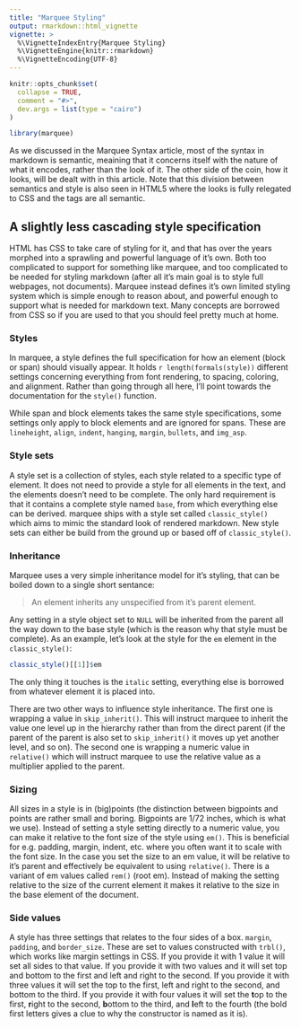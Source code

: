 ```yaml
---
title: "Marquee Styling"
output: rmarkdown::html_vignette
vignette: >
  %\VignetteIndexEntry{Marquee Styling}
  %\VignetteEngine{knitr::rmarkdown}
  %\VignetteEncoding{UTF-8}
---
```


```r
knitr::opts_chunk$set(
  collapse = TRUE,
  comment = "#>",
  dev.args = list(type = "cairo")
)
```

```r
library(marquee)
```

As we discussed in the Marquee Syntax article, most of the syntax in markdown is semantic, meaining that it concerns itself with the nature of what it encodes, rather than the look of it. The other side of the coin, how it looks, will be dealt with in this article. Note that this division between semantics and style is also seen in HTML5 where the looks is fully relegated to CSS and the tags are all semantic.

## A slightly less cascading style specification

HTML has CSS to take care of styling for it, and that has over the years morphed into a sprawling and powerful language of it's own. Both too complicated to support for something like marquee, and too complicated to be needed for styling markdown (after all it's main goal is to style full webpages, not documents). Marquee instead defines it's own limited styling system which is simple enough to reason about, and powerful enough to support what is needed for markdown text. Many concepts are borrowed from CSS so if you are used to that you should feel pretty much at home.

### Styles

In marquee, a style defines the full specification for how an element (block or span) should visually appear. It holds `r length(formals(style))` different settings concerning everything from font rendering, to spacing, coloring, and alignment. Rather than going through all here, I'll point towards the documentation for the `style()` function.

While span and block elements takes the same style specifications, some settings only apply to block elements and are ignored for spans. These are `lineheight`, `align`, `indent`, `hanging`, `margin`, `bullets`, and `img_asp`.

### Style sets

A style set is a collection of styles, each style related to a specific type of element. It does not need to provide a style for all elements in the text, and the elements doesn't need to be complete. The only hard requirement is that it contains a complete style named `base`, from which everything else can be derived. marquee ships with a style set called `classic_style()` which aims to mimic the standard look of rendered markdown. New style sets can either be build from the ground up or based off of `classic_style()`.

### Inheritance

Marquee uses a very simple inheritance model for it's styling, that can be boiled down to a single short sentance:

> An element inherits any unspecified from it's parent element.

Any setting in a style object set to `NULL` will be inherited from the parent all the way down to the base style (which is the reason why that style must be complete). As an example, let's look at the style for the `em` element in the `classic_style()`:

```r
classic_style()[[1]]$em
```

The only thing it touches is the `italic` setting, everything else is borrowed from whatever element it is placed into.

There are two other ways to influence style inheritance. The first one is wrapping a value in `skip_inherit()`. This will instruct marquee to inherit the value one level up in the hierarchy rather than from the direct parent (if the parent of the parent is also set to `skip_inherit()` it moves up yet another level, and so on). The second one is wrapping a numeric value in `relative()` which will instruct marquee to use the relative value as a multiplier applied to the parent.

### Sizing

All sizes in a style is in (big)points (the distinction between bigpoints and points are rather small and boring. Bigpoints are 1/72 inches, which is what we use). Instead of setting a style setting directly to a numeric value, you can make it relative to the font size of the style using `em()`. This is beneficial for e.g. padding, margin, indent, etc. where you often want it to scale with the font size. In the case you set the size to an em value, it will be relative to it's parent and effectively be equivalent to using `relative()`. There is a variant of em values called `rem()` (root em). Instead of making the setting relative to the size of the current element it makes it relative to the size in the base element of the document.

### Side values

A style has three settings that relates to the four sides of a box. `margin`, `padding`, and `border_size`. These are set to values constructed with `trbl()`, which works like margin settings in CSS. If you provide it with 1 value it will set all sides to that value. If you provide it with two values and it will set top and bottom to the first and left and right to the second. If you provide it with three values it will set the top to the first, left and right to the second, and bottom to the third. If you provide it with four values it will set the **t**op to the first, **r**ight to the second, **b**ottom to the third, and **l**eft to the fourth (the bold first letters gives a clue to why the constructor is named as it is).
